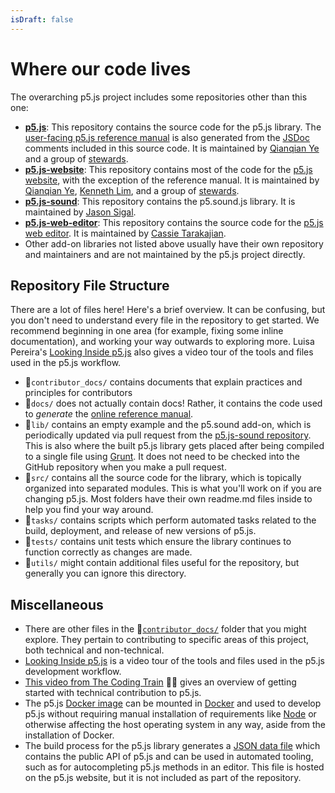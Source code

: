 ```yaml
---
isDraft: false
---
```

# Where our code lives

The overarching p5.js project includes some repositories other than this one:

* **[p5.js](https://github.com/processing/p5.js)**: This repository contains the source code for the p5.js library. The [user-facing p5.js reference manual](https://p5js.org/reference/) is also generated from the [JSDoc](https://jsdoc.app/) comments included in this source code. It is maintained by [Qianqian Ye](https://github.com/qianqianye) and a group of [stewards](https://github.com/processing/p5.js#stewards).
* **[p5.js-website](https://github.com/processing/p5.js-website)**: This repository contains most of the code for the [p5.js website](http://p5js.org), with the exception of the reference manual. It is maintained by [Qianqian Ye](https://github.com/qianqianye), [Kenneth Lim](https://github.com/limzykenneth), and a group of [stewards](https://github.com/processing/p5.js-website#stewards).
* **[p5.js-sound](https://github.com/processing/p5.js-sound)**: This repository contains the p5.sound.js library. It is maintained by [Jason Sigal](https://github.com/therewasaguy).
* **[p5.js-web-editor](https://github.com/processing/p5.js-web-editor)**: This repository contains the source code for the [p5.js web editor](https://editor.p5js.org). It is maintained by [Cassie Tarakajian](https://github.com/catarak).
* Other add-on libraries not listed above usually have their own repository and maintainers and are not maintained by the p5.js project directly.

## Repository File Structure

There are a lot of files here! Here's a brief overview. It can be confusing, but you don't need to understand every file in the repository to get started. We recommend beginning in one area (for example, fixing some inline documentation), and working your way outwards to exploring more. Luisa Pereira's [Looking Inside p5.js](https://www.luisapereira.net/teaching/materials/processing-foundation) also gives a video tour of the tools and files used in the p5.js workflow.

* 📁`contributor_docs/` contains  documents that explain practices and principles for contributors
* 📁`docs/` does not actually contain docs! Rather, it contains the code used to *generate* the [online reference manual](https://p5js.org/reference/).
* 📁`lib/` contains an empty example and the p5.sound add-on, which is periodically updated via pull request from the [p5.js-sound repository](https://github.com/processing/p5.js-sound). This is also where the built p5.js library gets placed after being compiled to a single file using [Grunt](https://gruntjs.com/). It does not need to be checked into the GitHub repository when you make a pull request.
* 📁`src/` contains all the source code for the library, which is topically organized into separated modules. This is what you'll work on if you are changing p5.js. Most folders have their own readme.md files inside to help you find your way around.
* 📁`tasks/` contains scripts which perform automated tasks related to the build, deployment, and release of new versions of p5.js.
* 📁`tests/` contains unit tests which ensure the library continues to function correctly as changes are made.
* 📁`utils/` might contain additional files useful for the repository, but generally you can ignore this directory.

## Miscellaneous

* There are other files in the 📁[`contributor_docs/`](https://github.com/processing/p5.js/tree/main/contributor_docs) folder that you might explore. They pertain to contributing to specific areas of this project, both technical and non-technical.
* [Looking Inside p5.js](https://www.luisapereira.net/teaching/materials/processing-foundation) is a video tour of the tools and files used in the p5.js development workflow.
* [This video from The Coding Train](https://youtu.be/Rr3vLyP1Ods) :train::rainbow: gives an overview of getting started with technical contribution to p5.js.
* The p5.js [Docker image](https://github.com/toolness/p5.js-docker) can be mounted in [Docker](https://www.docker.com/) and used to develop p5.js without requiring manual installation of requirements like [Node](https://nodejs.org/) or otherwise affecting the host operating system in any way, aside from the installation of Docker.
* The build process for the p5.js library generates a [JSON data file](https://p5js.org/reference/data.json) which contains the public API of p5.js and can be used in automated tooling, such as for autocompleting p5.js methods in an editor. This file is hosted on the p5.js website, but it is not included as part of the repository.
